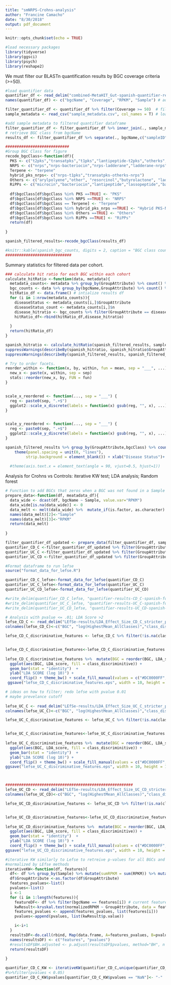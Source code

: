 ```yaml
---
title: "smNRPS-Crohns-analysis"
author: "Francine Camacho"
date: "8/30/2018"
output: pdf_document
---
```


```r
knitr::opts_chunk$set(echo = TRUE)
```

```r
#load necessary packages 
library(tidyverse)
library(ggsci)
library(psych)
library(reshape2)

```

We must filter our BLASTn quantification results by BGC coverage criteria (>=50).

```r

#load quantifier data 
quantifier_df <- read_delim("combined-MetaHIT_Gut-spanish-quantifier-results.txt", col_names = F, delim = "\t")
names(quantifier_df) <- c("bgcName", "Coverage", "RPKM", "Sample") # add column names

filter_quantifier_df <- quantifier_df %>% filter(Coverage >= 50)  # filter by coverage 
sample_metadata <- read_csv("sample_metadata.csv", col_names = T) # load metadata

#add sample metadata to filtered quantifier dataframe 
filter_quantifier_df <- filter_quantifier_df %>% inner_join(., sample_metadata, by = "Sample")
# retrieve BGC class from bgcName 
results_df <- filter_quantifier_df %>% separate(., bgcName,c("sampleID", "scaffoldName", "clusterlen", "bgcClass", "software", "Coord"),sep = "__", remove = F) %>% select(-c(2:4,6:7))

############################
#Group BGC Class for figure 
recode_bgcClass<-function(df){
  PKS <- c("t2pks","transatpks","t1pks","lantipeptide-t2pks","otherks","otherks-transatpks")
  NRPS <- c("nrps","nrps-bacteriocin","nrps-ladderane","ladderane-nrps","nrps-lantipeptide","arylpolyene-nrps")
  Terpene <- "terpene"
  hybrid_pks_nrps<- c("nrps-t1pks","transatpks-otherks-nrps")
  Others <- c("arylpolyene","other", "resorcinol","butyrolactone", "ladderane", "siderophore", "hserlactone", "bacteriocin-arylpolyene","amglyccycl","ladderane-arylpolyene")
  RiPPs <- c("microcin","bacteriocin","lantipeptide","lassopeptide","bacteriocin-lantipeptide","sactipeptide", "thiopeptide","bacteriocin-proteusin", "glycocin","microcin-lassopeptide")
  
  df$bgcClass[df$bgcClass %in% PKS ==TRUE] <- "PKS"
  df$bgcClass[df$bgcClass %in% NRPS ==TRUE] <- "NRPS"
  df$bgcClass[df$bgcClass == Terpene] <- "Terpene"
  df$bgcClass[df$bgcClass %in% hybrid_pks_nrps ==TRUE] <- "Hybrid PKS-NRPS"
  df$bgcClass[df$bgcClass %in% Others ==TRUE] <- "Others"
  df$bgcClass[df$bgcClass %in% RiPPs ==TRUE] <- "RiPPs"
  return(df)
  
}

spanish_filtered_results<-recode_bgcClass(results_df)

#knitr::kable(spanish_bgc_counts, digits = 2, caption = "BGC class counts identified using antiSMASH in MetaHIT Spanish cohort.")
#############################
```

Summary statistics for filtered data per cohort. 

```r
### calculate hit ratio for each BGC within each cohort 
calculate_hitRatio <-function(data, metadata){
  metadata_counts<- metadata %>% group_by(GroupAttribute) %>% count() %>% ungroup()
  bgc_counts <- data %>% group_by(bgcName,GroupAttribute) %>% count() %>% ungroup()
  hitRatio_df <- data.frame() # intialize results df 
  for (i in 1:nrow(metadata_counts)){
    diseaseStatus <- metadata_counts[i,]$GroupAttribute
    diseaseStatus_count <- metadata_counts[i,]$n
    disease_hitratio <- bgc_counts %>% filter(GroupAttribute == diseaseStatus) %>%  mutate(., hitRatio = case_when(GroupAttribute == diseaseStatus ~ (n/diseaseStatus_count)*100))
    hitRatio_df<-rbind(hitRatio_df,disease_hitratio)
    
  }
  return(hitRatio_df)
}

spanish_hitratio <- calculate_hitRatio(spanish_filtered_results, sample_metadata)
suppressWarnings(describeBy(spanish_hitratio, spanish_hitratio$GroupAttribute)) # #Stats for Hit Ratio
suppressWarnings(describeBy(spanish_filtered_results, spanish_filtered_results$GroupAttribute)) # Stats for RPKM 

# Try to order facets.
reorder_within <- function(x, by, within, fun = mean, sep = "___", ...) {
  new_x <- paste(x, within, sep = sep)
  stats::reorder(new_x, by, FUN = fun)
}


scale_x_reordered <- function(..., sep = "___") {
  reg <- paste0(sep, ".+$")
  ggplot2::scale_x_discrete(labels = function(x) gsub(reg, "", x), ...)
}


scale_y_reordered <- function(..., sep = "___") {
  reg <- paste0(sep, ".+$")
  ggplot2::scale_y_discrete(labels = function(x) gsub(reg, "", x), ...)
}

spanish_filtered_results %>% group_by(GroupAttribute,bgcClass) %>% count(Sample) %>% ggplot(.,aes(reorder_within(Sample, n, GroupAttribute), n)) + geom_col(aes(fill = bgcClass)) + scale_fill_npg()+ facet_grid(~GroupAttribute, switch = "x", scales = "free_x", space = "free_x") + scale_x_reordered()+
    theme(panel.spacing = unit(0, "lines"), 
         strip.background = element_blank()) + xlab("Disease Status")+ ylab("Total BGCs detected") + theme_bw() + theme(axis.text.x = element_blank(),axis.ticks.x = element_blank())
  
  #theme(axis.text.x = element_text(angle = 90, vjust=0.5, hjust=1))

```

Analysis for Crohns vs Controls: iterative KW test; LDA analysis; Random forest 

```r
# Function to add BGCs that zeros when a BGC was not found in a Sample 
prepare_data<-function(df, meatadata_df){
  data_wide <- dcast(df, bgcName ~ Sample, value.var="RPKM") 
  data_wide[is.na(data_wide)] <- 0 
  data_melt <- melt(data_wide) %>%  mutate_if(is.factor, as.character) %>% inner_join(.,meatadata_df, by = c("variable"="Sample") )
  names(data_melt)[2]<-"Sample"
  names(data_melt)[3]<-"RPKM"
  return(data_melt)
  
}

filter_quantifier_df_updated <- prepare_data(filter_quantifier_df, sample_metadata) 
quantifier_CD_C <-filter_quantifier_df_updated %>% filter(GroupAttribute == "CD" | GroupAttribute == "C") 
quantifier_UC_C <-filter_quantifier_df_updated %>% filter(GroupAttribute == "UC" | GroupAttribute == "C") 
quantifier_UC_CD <-filter_quantifier_df_updated %>% filter(GroupAttribute == "UC" | GroupAttribute == "CD") 

#Format dataframe to run lefse 
source("format_data_for_lefse.R")

quantifier_CD_C_lefse<-format_data_for_lefse(quantifier_CD_C)
quantifier_UC_C_lefse<-format_data_for_lefse(quantifier_UC_C)
quantifier_UC_CD_lefse<-format_data_for_lefse(quantifier_UC_CD)

#write_delim(quantifier_CD_C_lefse, "quantifier-results-CD_C-spanish-for-lefse.txt",delim="\t")
#write_delim(quantifier_UC_C_lefse, "quantifier-results-UC_C-spanish-for-lefse.txt",delim="\t")
#write_delim(quantifier_UC_CD_lefse, "quantifier-results-UC_CD-spanish-for-lefse.txt",delim="\t")
```


```r
# Analysis with pvalue <= .01; LDA Score >2 
lefse_CD_C <- read_delim("LEfSe-results/LDA_Effect_Size_CD_C_stricter_pvalue.txt",col_names = F, delim = "\t")
colnames(lefse_CD_C)<-c("BGC", "log(HighestMean_AllClasses)","class_discriminitive","LDA_score", "pvalue")

lefse_CD_C_discriminative_features <- lefse_CD_C %>% filter(!is.na(class_discriminitive) & !is.na(LDA_score))


lefse_CD_C_discriminative_features<-lefse_CD_C_discriminative_features %>% mutate(LDA_score = ifelse(class_discriminitive == "C", -abs(LDA_score), LDA_score))
                                    
lefse_CD_C_discriminative_features %>%  mutate(BGC = reorder(BGC, LDA_score)) %>%
  ggplot(aes(BGC, LDA_score, fill = class_discriminitive)) +
  geom_bar(stat = "identity")  +
  ylab("LDA SCORE (log 10)") +
  coord_flip() + theme_bw() + scale_fill_manual(values = c("#DC0000FF", "#00A087FF")) + theme(legend.position="top") +theme(legend.title=element_blank())
 ggsave("lefse_CD_C_discriminative_features.eps", width = 10, height = 15, units = "in", device = "eps") 

# ideas on how to filter; redo lefse with pvalue 0.01 
# maybe prevelance cutoff
 
lefse_UC_C <- read_delim("LEfSe-results/LDA_Effect_Size_UC_C_stricter_pvalue.txt",col_names = F, delim = "\t")
colnames(lefse_UC_C)<-c("BGC", "log(HighestMean_AllClasses)","class_discriminitive","LDA_score", "pvalue")

lefse_UC_C_discriminative_features <- lefse_UC_C %>% filter(!is.na(class_discriminitive) & !is.na(LDA_score))


lefse_UC_C_discriminative_features<-lefse_UC_C_discriminative_features %>% mutate(LDA_score = ifelse(class_discriminitive == "C", -abs(LDA_score), LDA_score))
                                    
lefse_UC_C_discriminative_features %>%  mutate(BGC = reorder(BGC, LDA_score)) %>%
  ggplot(aes(BGC, LDA_score, fill = class_discriminitive)) +
  geom_bar(stat = "identity")  +
  ylab("LDA SCORE (log 10)") +
  coord_flip() + theme_bw() + scale_fill_manual(values = c("#DC0000FF", "#00A087FF")) + theme(legend.position="top") +theme(legend.title=element_blank())
ggsave("lefse_UC_C_discriminative_features.eps", width = 10, height = 15, units = "in", device = "eps") 



########################################################
lefse_UC_CD <- read_delim("LEfSe-results/LDA_Effect_Size_UC_CD_stricter_pvalue.txt",col_names = F, delim = "\t")
colnames(lefse_UC_CD)<-c("BGC", "log(HighestMean_AllClasses)","class_discriminitive","LDA_score", "pvalue")

lefse_UC_CD_discriminative_features <- lefse_UC_CD %>% filter(!is.na(class_discriminitive) & !is.na(LDA_score))


lefse_UC_CD_discriminative_features<-lefse_UC_CD_discriminative_features %>% mutate(LDA_score = ifelse(class_discriminitive == "CD", -abs(LDA_score), LDA_score))
                                    
lefse_UC_CD_discriminative_features %>%  mutate(BGC = reorder(BGC, LDA_score)) %>%
  ggplot(aes(BGC, LDA_score, fill = class_discriminitive)) +
  geom_bar(stat = "identity")  +
  ylab("LDA SCORE (log 10)") +
  coord_flip() + theme_bw() + scale_fill_manual(values = c("#DC0000FF", "#00A087FF")) + theme(legend.position="top") +theme(legend.title=element_blank())
ggsave("lefse_UC_CD_discriminative_features.eps", width = 10, height = 10, units = "in", device = "eps") 

```

```r
#iterative KW similarly to Lefse to retreive p-values for all BGCs and compare to Lefse results 
#normalized by LEfse methods 
iterativeKW<-function(df, features){
  df<- df %>% group_by(Sample) %>% mutate(sumRPKM = sum(RPKM)) %>% mutate(normalizedRPKM = (RPKM/sumRPKM) * 1000000)
  df$GroupAttribute <-as.factor(df$GroupAttribute)
  features_pvalues<-list()
  pvalues<-list()
  i <-1
  for (i in 1:length(features)){
    featureDF<- df %>% filter(bgcName == features[i]) # current feature data 
    kwResult<-kruskal.test(normalizedRPKM ~ GroupAttribute, data = featureDF)
    features_pvalues <- append(features_pvalues, list(features[i]))
    pvalues<-append(pvalues, list(kwResult$p.value))

    i<-i+1
  }
  resultsDF<-do.call(rbind, Map(data.frame, A=features_pvalues, B=pvalues))
  names(resultsDF) <- c("features", "pvalues")
  #resultsDF$BH.adjusted <- p.adjust(resultsDF$pvalues, method="BH", n = length(resultsDF$pvalues)) # adjust pvalues 
  return(resultsDF)
  
}

quantifier_CD_C_KW <- iterativeKW(quantifier_CD_C,unique(quantifier_CD_C$bgcName)) 
#%>%filter(pvalues < 0.05)
quantifier_CD_C_KW$pvalues[quantifier_CD_C_KW$pvalues == "NaN"]<- "-"



```





